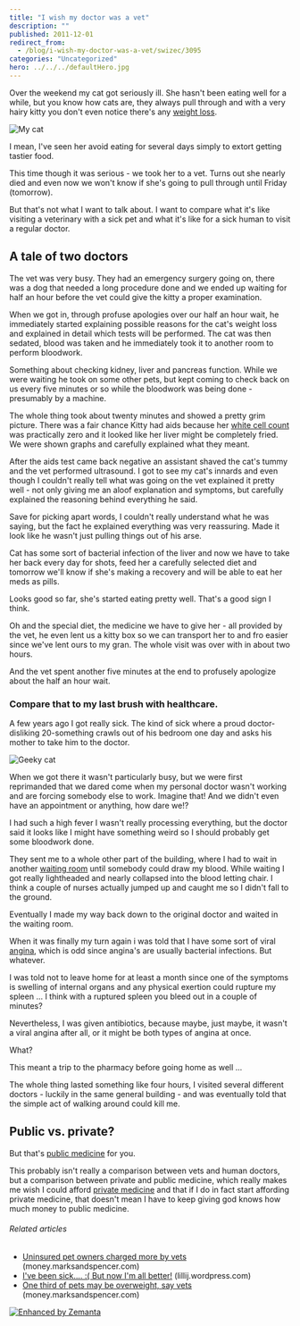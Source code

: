 ```yaml
---
title: "I wish my doctor was a vet"
description: ""
published: 2011-12-01
redirect_from:
  - /blog/i-wish-my-doctor-was-a-vet/swizec/3095
categories: "Uncategorized"
hero: ../../../defaultHero.jpg
---
```


Over the weekend my cat got seriously ill. She hasn't been eating well for a while, but you know how cats are, they always pull through and with a very hairy kitty you don't even notice there's any [weight loss](http://en.wikipedia.org/wiki/Weight_loss "Weight loss").

![My cat](https://swizec.com/wp-content/uploads/2011/12/9cc4d6860ef011e1a87612313804ec91_73.jpg "My cat")

I mean, I've seen her avoid eating for several days simply to extort getting tastier food.

This time though it was serious - we took her to a vet. Turns out she nearly died and even now we won't know if she's going to pull through until Friday (tomorrow).

But that's not what I want to talk about. I want to compare what it's like visiting a veterinary with a sick pet and what it's like for a sick human to visit a regular doctor.

## A tale of two doctors

The vet was very busy. They had an emergency surgery going on, there was a dog that needed a long procedure done and we ended up waiting for half an hour before the vet could give the kitty a proper examination.

When we got in, through profuse apologies over our half an hour wait, he immediately started explaining possible reasons for the cat's weight loss and explained in detail which tests will be performed. The cat was then sedated, blood was taken and he immediately took it to another room to perform bloodwork.

Something about checking kidney, liver and pancreas function. While we were waiting he took on some other pets, but kept coming to check back on us every five minutes or so while the bloodwork was being done - presumably by a machine.

The whole thing took about twenty minutes and showed a pretty grim picture. There was a fair chance Kitty had aids because her [white cell count](http://en.wikipedia.org/wiki/Complete_blood_count "Complete blood count") was practically zero and it looked like her liver might be completely fried. We were shown graphs and carefully explained what they meant.

After the aids test came back negative an assistant shaved the cat's tummy and the vet performed ultrasound. I got to see my cat's innards and even though I couldn't really tell what was going on the vet explained it pretty well - not only giving me an aloof explanation and symptoms, but carefully explained the reasoning behind everything he said.

Save for picking apart words, I couldn't really understand what he was saying, but the fact he explained everything was very reassuring. Made it look like he wasn't just pulling things out of his arse.

Cat has some sort of bacterial infection of the liver and now we have to take her back every day for shots, feed her a carefully selected diet and tomorrow we'll know if she's making a recovery and will be able to eat her meds as pills.

Looks good so far, she's started eating pretty well. That's a good sign I think.

Oh and the special diet, the medicine we have to give her - all provided by the vet, he even lent us a kitty box so we can transport her to and fro easier since we've lent ours to my gran. The whole visit was over with in about two hours.

And the vet spent another five minutes at the end to profusely apologize about the half an hour wait.

### Compare that to my last brush with healthcare.

A few years ago I got really sick. The kind of sick where a proud doctor-disliking 20-something crawls out of his bedroom one day and asks his mother to take him to the doctor.

![Geeky cat](https://swizec.com/wp-content/uploads/2011/12/f2ea2d400a7211e1a87612313804ec91_72.jpg "Geeky cat")

When we got there it wasn't particularly busy, but we were first reprimanded that we dared come when my personal doctor wasn't working and are forcing somebody else to work. Imagine that! And we didn't even have an appointment or anything, how dare we!?

I had such a high fever I wasn't really processing everything, but the doctor said it looks like I might have something weird so I should probably get some bloodwork done.

They sent me to a whole other part of the building, where I had to wait in another [waiting room](http://en.wikipedia.org/wiki/Waiting_room "Waiting room") until somebody could draw my blood. While waiting I got really lightheaded and nearly collapsed into the blood letting chair. I think a couple of nurses actually jumped up and caught me so I didn't fall to the ground.

Eventually I made my way back down to the original doctor and waited in the waiting room.

When it was finally my turn again i was told that I have some sort of viral [angina](http://en.wikipedia.org/wiki/Angina_pectoris "Angina pectoris"), which is odd since angina's are usually bacterial infections. But whatever.

I was told not to leave home for at least a month since one of the symptoms is swelling of internal organs and any physical exertion could rupture my spleen ... I think with a ruptured spleen you bleed out in a couple of minutes?

Nevertheless, I was given antibiotics, because maybe, just maybe, it wasn't a viral angina after all, or it might be both types of angina at once.

What?

This meant a trip to the pharmacy before going home as well ...

The whole thing lasted something like four hours, I visited several different doctors - luckily in the same general building - and was eventually told that the simple act of walking around could kill me.

## Public vs. private?

But that's [public medicine](http://en.wikipedia.org/wiki/Public_health "Public health") for you.

This probably isn't really a comparison between vets and human doctors, but a comparison between private and public medicine, which really makes me wish I could afford [private medicine](http://en.wikipedia.org/wiki/Private_healthcare "Private healthcare") and that if I do in fact start affording private medicine, that doesn't mean I have to keep giving god knows how much money to public medicine.

###### Related articles

- [Uninsured pet owners charged more by vets](http://money.marksandspencer.com/news/2010/09/uninsured-pet-owners-charged-more-by-vets/7310/) (money.marksandspencer.com)
- [I've been sick.... :( But now I'm all better!](http://lillij.wordpress.com/2011/11/05/i%e2%80%99ve-been-sick%e2%80%a6-but-now-i%e2%80%99m-all-better/) (lillij.wordpress.com)
- [One third of pets may be overweight, say vets](http://money.marksandspencer.com/news/2010/07/one-third-of-pets-may-be-overweight,-say-vets/7169/) (money.marksandspencer.com)

[![Enhanced by Zemanta](https://img.zemanta.com/zemified_e.png?x-id=994bba52-216c-4a62-8e01-b01213c76dae)](http://www.zemanta.com/ "Enhanced by Zemanta")
